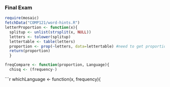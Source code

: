 ### Final Exam
```r
require(mosaic)
fetchData("COMP121/word-hints.R")
letterProportion <- function(x){
  splitup <- unlist(strsplit(x, NULL))
  letters <- tolower(splitup)
  lettertable <- table(letters)
  proportion <- prop(~letters, data=lettertable) #need to get proportions for letters
  return(proportion)
  }
```

```r
freqCompare <- function(proportion, Language){
  chisq <- (frequency-)
```

```r
whichLanguage <- function(x, frequency){
  